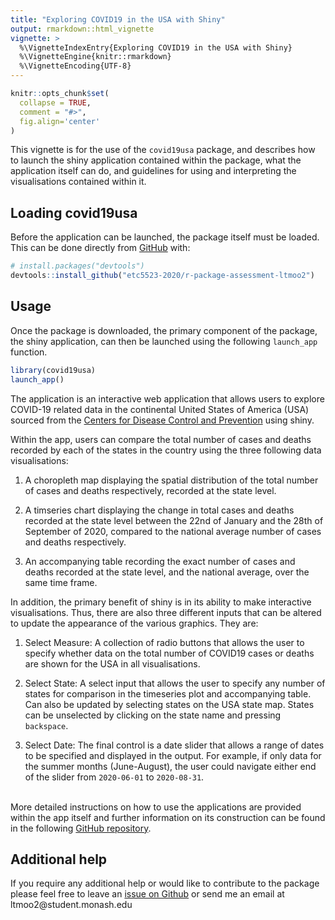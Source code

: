 ```yaml
---
title: "Exploring COVID19 in the USA with Shiny"
output: rmarkdown::html_vignette
vignette: >
  %\VignetteIndexEntry{Exploring COVID19 in the USA with Shiny}
  %\VignetteEngine{knitr::rmarkdown}
  %\VignetteEncoding{UTF-8}
---
```


```r
knitr::opts_chunk$set(
  collapse = TRUE,
  comment = "#>",
  fig.align='center'
)
```

This vignette is for the use of the `covid19usa` package, and describes how to launch the shiny application contained within the package, what the application itself can do, and guidelines for using and interpreting the visualisations contained within it.

## Loading covid19usa 
Before the application can be launched, the package itself must be loaded. This can be done directly from [GitHub](https://github.com/etc5523-2020/r-package-assessment-ltmoo2) with:

```r
# install.packages("devtools")
devtools::install_github("etc5523-2020/r-package-assessment-ltmoo2")
```

## Usage
Once the package is downloaded, the primary component of the package, the shiny application, can then be launched using the following `launch_app` function.
```r
library(covid19usa)
launch_app()
```

The application is an interactive web application that allows users to explore COVID-19 related data in the continental United States of America (USA) sourced from the [Centers for Disease Control and Prevention](https://data.cdc.gov/Case-Surveillance/United-States-COVID-19-Cases-and-Deaths-by-State-o/9mfq-cb36?fbclid=IwAR1QbXngfoMy1NE9vO-QSe40zfo11iApIqOr4Hb3EB6eMia7JSY2DncPF00) using shiny.  

Within the app, users can compare the total number of cases and deaths recorded by each of the states in the country using the three following data visualisations:   

1. A choropleth map displaying the spatial distribution of the total number of cases and deaths respectively, recorded at the state level.  


2. A timseries chart displaying the change in total cases and deaths recorded at the state level between the 22nd of January and the 28th of September of 2020, compared to the national average number of cases and deaths respectively.  

3.  An accompanying table recording the exact number of cases and deaths recorded at the state level, and the national average, over the same time frame.  

In addition, the primary benefit of shiny is in its ability to make interactive visualisations. Thus, there are also three different inputs that can be altered to update the appearance of the various graphics. They are: 

1. Select Measure: A collection of radio buttons that allows the user to specify whether data on the total number of COVID19 cases or deaths are shown for the USA in all visualisations.     

2. Select State: A select input that allows the user to specify any number of states for comparison in the timeseries plot and accompanying table. Can also be updated by selecting states on the USA state map. States can be unselected by clicking on the state name and pressing `backspace`.    

3. Select Date: The final control is a date slider that allows a range of dates to be specified and displayed in the output. For example, if only data for the summer months (June-August), the user could navigate either end of the slider from `2020-06-01` to `2020-08-31`.    

<br>
More detailed instructions on how to use the applications are provided within the app itself and further information on its construction can be found in the following [GitHub repository](https://github.com/etc5523-2020/shiny-assessment-ltmoo2).

## Additional help
If you require any additional help or would like to contribute to the package please feel free to leave an [issue on Github](https://github.com/etc5523-2020/r-package-assessment-ltmoo2/issues) or send me an email at ltmoo2@student.monash.edu